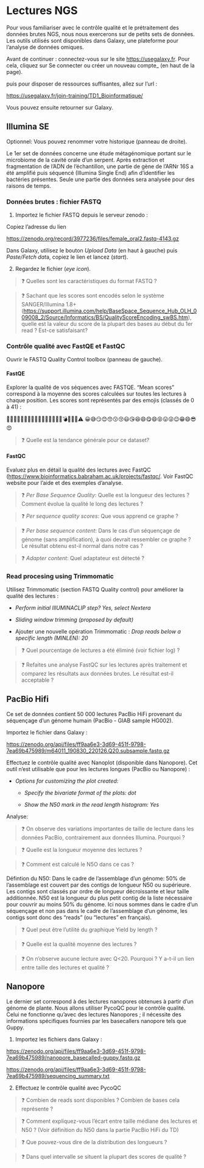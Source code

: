 # Lectures NGS

Pour vous familiariser avec le contrôle qualité et le prétraitement des données brutes NGS, nous nous exercerons sur de petits sets de données. Les outils utilisés sont disponibles dans Galaxy, une plateforme pour l'analyse de données omiques. 

Avant de continuer : connectez-vous sur le site <https://usegalaxy.fr>. Pour cela, cliquez sur Se connecter ou créer un nouveau compte_ (en haut de la page).

puis pour disposer de ressources suffisantes, allez sur l'url :

<https://usegalaxy.fr/join-training/TD1_Bioinformatique/>

Vous pouvez ensuite retourner sur Galaxy.


## Illumina SE

Optionnel: Vous pouvez renommer votre historique (panneau de droite).

Le 1er set de données concerne une étude métagénomique portant sur le microbiome de la cavité orale d'un serpent. Après extraction et fragmentation de l'ADN de l'échantillon, une partie de gène de l'ARNr 16S a été amplifié puis séquencé (Illumina Single End) afin d'identifier les bactéries présentes. Seule une partie des données sera analysée pour des raisons de temps.

### Données brutes : fichier FASTQ

1. Importez le fichier FASTQ depuis le serveur zenodo : 

Copiez l'adresse du lien 

<https://zenodo.org/record/3977236/files/female_oral2.fastq-4143.gz>

Dans Galaxy, utilisez le bouton *Upload Data* (en haut à gauche) puis *Paste/Fetch dat*a, copiez le lien et lancez (*start*).

2. Regardez le fichier (*eye icon*).

> ❓ Quelles sont les caractéristiques du format FASTQ ?

> ❓ Sachant que les scores sont encodés selon le système SANGER/Illumina 1.8+ (<https://support.illumina.com/help/BaseSpace_Sequence_Hub_OLH_009008_2/Source/Informatics/BS/QualityScoreEncoding_swBS.htm>), quelle est la valeur du score de la plupart des bases au début du 1er read ? Est-ce satisfaisant?
    
### Contrôle qualité avec FastQE et FastQC

Ouvrir le FASTQ Quality Control toolbox (panneau de gauche).

#### FastQE

Explorer la qualité de vos séquences avec FASTQE. “Mean scores” correspond à la moyenne des scores calculées sur toutes les lectures à chaque position. Les scores sont représentés par des emojis (classés de 0 à 41) : 

🚫❌👺💔🙅👾👿💀👻🙈🙉🙊🐵😿😾🙀💣🔥😡💩⚠️
😀😅😏😊😙😗😚😃😘😆😄😋😄😝😛😜😉😁😄😎😍

> ❓ Quelle est la tendance générale pour ce dataset?

#### FastQC

Evaluez plus en détail la qualité des lectures avec FastQC (<https://www.bioinformatics.babraham.ac.uk/projects/fastqc/>. Voir FastQC website pour l'aide et des exemples d'analyse.

> ❓ *Per Base Sequence Quality*:  Quelle est la longueur des lectures ? Comment évolue la qualité le long des lectures ?

> ❓ *Per sequence quality scores*: Que vous apprend ce graphe ?

> ❓ *Per base sequence content*: Dans le cas d'un séquençage de génome (sans amplification), à quoi devrait ressembler ce graphe ? Le résultat obtenu est-il normal dans notre cas ?

> ❓ *Adapter content*: Quel adaptateur est détecté ?

### Read procesing using Trimmomatic

Utilisez Trimmomatic (section FASTQ Quality control) pour améliorer la qualité des lectures :

- *Perform initial IllUMINACLIP step? Yes, select Nextera*

- *Sliding window trimming (proposed by default)*
  
- Ajouter une nouvelle opération Trimmomatic : *Drop reads below a specific length (MINLEN): 20*

> ❓ Quel pourcentage de lectures a été éliminé (voir fichier log) ?

> ❓ Refaites une analyse FastQC sur les lectures après traitement et comparez les résultats aux données brutes. Le résultat est-il acceptable ?

## PacBio Hifi

Ce set de données contient 50 000 lectures PacBio HiFi provenant du séquençage d'un génome humain (PacBio - GIAB sample HG002).

Importez le fichier dans Galaxy :

<https://zenodo.org/api/files/ff9aa6e3-3d69-451f-9798-7ea69b475989/m64011_190830_220126.Q20.subsample.fastq.gz>

Effectuez le contrôle qualité avec Nanoplot (disponible dans Nanopore). Cet outil n'est utilisable que pour les lectures longues (PacBio ou Nanopore) :

- *Options for customizing the plot created:*

  - *Specify the bivariate format of the plots: dot*
  
  - *Show the N50 mark in the read length histogram: Yes*


Analyse: 


> ❓ On observe des variations importantes de taille de lecture dans les données PacBio, contrairement aux données Illumina. Pourquoi ? 

> ❓ Quelle est la longueur moyenne des lectures ?

> ❓ Comment est calculé le N5O dans ce cas ?

Défintion du N50: Dans le cadre de l'assemblage d'un génome: 50% de l’assemblage est couvert par des contigs de longueur N50 ou supérieure. Les contigs sont classés par ordre de longueur décroissante et leur taille additionnée. N50 est la longueur du plus petit contig de la liste nécessaire pour couvrir au moins 50% du génome. Ici nous sommes dans le cadre d'un séquençage et non pas dans le cadre de l'assemblage d'un génome, les contigs sont donc des "reads" (ou "lectures" en français).

> ❓ Quel peut être l'utilité du graphique Yield by length ?

> ❓ Quelle est la qualité moyenne des lectures ?

> ❓ On n'observe aucune lecture avec Q<20. Pourquoi ? Y a-t-il un lien entre taille des lectures et qualité ?


## Nanopore

Le dernier set correspond à des lectures nanopores obtenues à partir d'un génome de plante. Nous allons utiliser PycoQC pour le contrôle qualité. Celui ne fonctionne qu'avec des lectures Nanopores ; il nécessite des informations spécifiques fournies par les basecallers nanopore tels que Guppy.

1. Importez les fichiers dans Galaxy :

<https://zenodo.org/api/files/ff9aa6e3-3d69-451f-9798-7ea69b475989/nanopore_basecalled-guppy.fastq.gz>

<https://zenodo.org/api/files/ff9aa6e3-3d69-451f-9798-7ea69b475989/sequencing_summary.txt>

2. Effectuez le contrôle qualité avec PycoQC

> ❓ Combien de reads sont disponibles ? Combien de bases cela représente ?

> ❓ Comment expliquez-vous l'écart entre taille médiane des lectures et N50 ? (Voir définition du N50 dans la partie PacBio HiFi du TD)

> ❓ Que pouvez-vous dire de la distribution des longueurs ?

> ❓ Dans quel intervalle se situent la plupart des scores de qualité ?